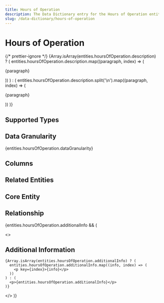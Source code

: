 ```yaml
---
title: Hours of Operation
description: The Data Dictionary entry for the Hours of Operation entity
slug: /data-dictionary/hours-of-operation
---
```



# Hours of Operation

{/* prettier-ignore */}
{Array.isArray(entities.hoursOfOperation.description) ? (
  entities.hoursOfOperation.description.map((paragraph, index) => (
    <p key={index}>{paragraph}</p>
))
) : (
entities.hoursOfOperation.description.split('\n').map((paragraph, index) => (

<p key={index}>{paragraph}</p>
)) )}

## Supported Types

<SupportedTypesTable
  supportedTypes={entities.hoursOfOperation.supportedTypes}
/>

## Data Granularity

{entities.hoursOfOperation.dataGranularity}

## Columns

<ColumnsTable columns={entities.hoursOfOperation.columns} />

## Related Entities

<RelatedEntitiesList
  relatedEntities={entities.hoursOfOperation.relatedEntities}
/>

## Core Entity

<CoreEntityTable coreEntities={entities.hoursOfOperation.coreEntity} />

## Relationship

<RelationshipTable
  relationship={entities.hoursOfOperation.relationship}
  simple={true}
/>

{entities.hoursOfOperation.additionalInfo && (

  <>
    <h2>Additional Information</h2>

    {Array.isArray(entities.hoursOfOperation.additionalInfo) ? (
      entities.hoursOfOperation.additionalInfo.map((info, index) => (
        <p key={index}>{info}</p>
      ))
    ) : (
      <p>{entities.hoursOfOperation.additionalInfo}</p>
    )}

  </>
)}
